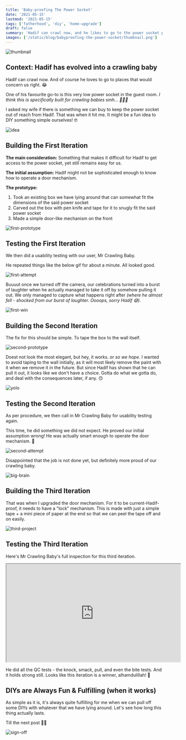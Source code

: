 ```yaml
---
title: 'Baby-proofing The Power Socket'
date: '2021-05-15'
lastmod: '2021-05-15'
tags: ['fatherhood', 'diy', 'home-upgrade']
draft: false
summary: 'Hadif can crawl now, and he likes to go to the power socket point in one of the rooms. Concerned, I DIY-ed this house hack.'
images: ['/static/blog/babyproofing-the-power-socket/thumbnail.png']
---
```


![thumbnail](/static/blog/babyproofing-the-power-socket/thumbnail.png)

## Context: Hadif has evolved into a crawling baby

Hadif can crawl now. And of course he loves to go to places that would concern us right. 😂

One of his favourite go-to is this very low power socket in the guest room. _I think this is specifically built for crawling babies smh... 🤦🏽‍♂️_

I asked my wife if there is something we can buy to keep the power socket out of reach from Hadif. That was when it hit me. It might be a fun idea to DIY something simple ourselves! 🤓

![idea](https://media.giphy.com/media/3oz8xP6SaSkSU9dhcI/giphy.gif)

## Building the First Iteration

**The main consideration:** Something that makes it difficult for Hadif to get access to the power socket, yet still remains easy for us.

**The initial assumption:** Hadif might not be sophisticated enough to know how to operate a door mechanism.

**The prototype:**

1. Took an existing box we have lying around that can somewhat fit the dimensions of the said power socket
2. Carved out the box with pen knife and tape for it to snugly fit the said power socket
3. Made a simple door-like mechanism on the front

![first-prototype](/static/blog/babyproofing-the-power-socket/first-prototype.gif)

## Testing the First Iteration

We then did a usability testing with our user, Mr Crawling Baby.

He repeated things like the below gif for about a minute. All looked good.

![first-attempt](/static/blog/babyproofing-the-power-socket/first-attempt.gif)

Buuuut once we turned off the camera, our celebrations turned into a burst of laughter when he actually managed to take it off by somehow pulling it out. We only managed to capture what happens right after _(where he almost fell - shocked from our burst of laughter. Oooops, sorry Hadif 😅)_.

![first-win](/static/blog/babyproofing-the-power-socket/first-win.gif)

## Building the Second Iteration

The fix for this should be simple. To tape the box to the wall itself.

![second-prototype](/static/blog/babyproofing-the-power-socket/second-prototype.jpg)

Doest not look the most elegant, but hey, it works. _or so we hope_. I wanted to avoid taping to the wall initially, as it will most likely remove the paint with it when we remove it in the future. But since Hadif has shown that he can pull it out, it looks like we don't have a choice. Gotta do what we gotta do, and deal with the consequences later, if any. 🙃

![yolo](https://media.giphy.com/media/GuNCk0YU1BLi/giphy.gif)

## Testing the Second Iteration

As per procedure, we then call in Mr Crawling Baby for usability testing again.

This time, he did something we did not expect. He proved our initial assumption wrong! He was actually smart enough to operate the door mechanism. 🤯

![second-attempt](/static/blog/babyproofing-the-power-socket/second-attempt.gif)

Disappointed that the job is not done yet, but definitely more proud of our crawling baby.

![big-brain](https://media.giphy.com/media/ZbUCXzhrXGpHvuOIes/giphy.gif)

## Building the Third Iteration

That was when I upgraded the door mechanism. For it to be current-Hadif-proof, it needs to have a "lock" mechanism. This is made with just a simple tape + a mini piece of paper at the end so that we can peel the tape off and on easily.

![third-project](/static/blog/babyproofing-the-power-socket/third-prototype.gif)

## Testing the Third Iteration

Here's Mr Crawling Baby's full inspection for this third iteration.

<iframe
  width="560"
  height="315"
  src="https://www.youtube.com/embed/B0cZgficBTg"
  title="YouTube video player"
  frameBcorder="0"
  allow="accelerometer; autoplay; clipboard-write; encrypted-media; gyroscope; picture-in-picture"
  allowfullscreen
></iframe>

He did all the QC tests - the knock, smack, pull, and even the bite tests. And it holds strong still. Looks like this iteration is a winner, alhamdulillah! 🎉

## DIYs are Always Fun & Fulfilling (when it works)

As simple as it is, it's always quite fulfilling for me when we can pull off some DIYs with whatever that we have lying around. Let's see how long this thing actually lasts.

Till the next post 👋🏽

![sign-off](https://media.giphy.com/media/ul06RsccW44OgEu94q/giphy.gif)

